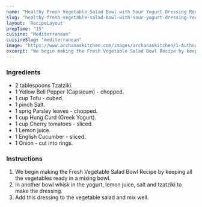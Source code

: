 ---
name: "Healthy Fresh Vegetable Salad Bowl with Sour Yogurt Dressing Recipe"
slug: "healthy-fresh-vegetable-salad-bowl-with-sour-yogurt-dressing-recipe"
layout: 'RecipeLayout'
prepTime: "15"
cuisine: "Mediterranean"
cuisineSlug: "mediterranean"
image: "https://www.archanaskitchen.com/images/archanaskitchen/1-Author/sibyl_sunitha/Healthy_Fresh_Vegetable_Salad_Bowl_with_Sour_Yogurt_Dressing_Recipe__1600.jpg"
excerpt: "We begin making the Fresh Vegetable Salad Bowl Recipe by keeping all the vegetables ready in a mixing bowl"
---

### Ingredients

- 2 tablespoons Tzatziki.
- 1 Yellow Bell Pepper (Capsicum) - chopped.
- 1 cup Tofu - cubed.
- 1 pinch Salt.
- 1 sprig Parsley leaves - chopped.
- 1 cup Hung Curd (Greek Yogurt).
- 1 cup Cherry tomatoes - sliced.
- 1 Lemon juice.
- 1 English Cucumber - sliced.
- 1 Onion - cut into rings.

### Instructions

1. We begin making the Fresh Vegetable Salad Bowl Recipe by keeping all the vegetables ready in a mixing bowl.
1. In another bowl whisk in the yogurt, lemon juice, salt and tzatziki to make the dressing.
1. Add this dressing to the vegetable salad and mix well.
